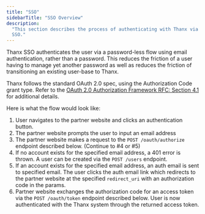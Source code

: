 ```yaml
---
title: "SSO"
sidebarTitle: "SSO Overview"
description:
  "This section describes the process of authenticating with Thanx via Thanx
  SSO."
---
```


Thanx SSO authenticates the user via a password-less flow using email
authentication, rather than a password. This reduces the friction of a user
having to manage yet another password as well as reduces the friction of
transitioning an existing user-base to Thanx.

Thanx follows the standard OAuth 2.0 spec, using the Authorization Code grant
type. Refer to the
[OAuth 2.0 Authorization Framework RFC: Section 4.1](https://www.rfc-editor.org/rfc/rfc6749#section-4.1)
for additional details.

Here is what the flow would look like:

1. User navigates to the partner website and clicks an authentication button.
2. The partner website prompts the user to input an email address
3. The partner website makes a request to the `POST /oauth/authorize` endpoint
   described below. (Continue to #4 or #5)
4. If no account exists for the specified email address, a 401 error is thrown.
   A user can be created via the `POST /users` endpoint.
5. If an account exists for the specified email address, an auth email is sent
   to specified email. The user clicks the auth email link which redirects to
   the partner website at the specified `redirect_uri` with an authorization
   code in the params.
6. Partner website exchanges the authorization code for an access token via the
   `POST /oauth/token` endpoint described below. User is now authenticated with
   the Thanx system through the returned access token.
